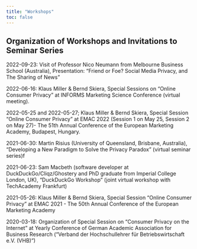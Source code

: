 ```yaml
---
title: "Workshops"
toc: false
---
```


## Organization of Workshops and Invitations to Seminar Series

2022-09-23: Visit of Professor Nico Neumann from Melbourne Business School (Australia), Presentation: "Friend or Foe? Social Media Privacy, and The Sharing of News"

2022-06-16: Klaus Miller & Bernd Skiera, Special Sessions on "Online Consumer Privacy" at INFORMS Marketing Science Conference (virtual meeting).

2022-05-25 and 2022-05-27; Klaus Miller & Bernd Skiera, Special Session "Online Consumer Privacy" at EMAC 2022 (Session 1 on May 25, Session 2 on May 27)- The 51th Annual Conference of the European Marketing Academy, Budapest, Hungary.

2021-06-30: Martin Risius (University of Queensland, Brisbane, Australia), "Developing a New Paradigm to Solve the Privacy Paradox" (virtual seminar series)f

2021-06-23: Sam Macbeth (software developer at DuckDuckGo/Cliqz/Ghostery and PhD graduate from Imperial College London, UK), "DuckDuckGo Workshop" (joint virtual workshop with TechAcademy Frankfurt)

2021-05-26: Klaus Miller & Bernd Skiera, Special Session "Online Consumer Privacy" at EMAC 2021 - The 50th Annual Conference of the European Marketing Academy

2020-03-18: Organization of Special Session on "Consumer Privacy on the Internet" at Yearly Conference of German Academic Association for Business Research ("Verband der Hochschullehrer für Betriebswirtschaft e.V. (VHB)")
